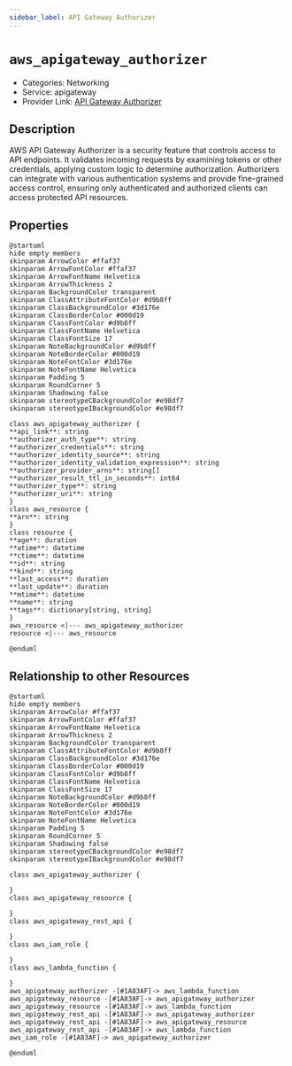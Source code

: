 ```yaml
---
sidebar_label: API Gateway Authorizer
---
```


# `aws_apigateway_authorizer`

- Categories: Networking
- Service: apigateway
- Provider Link: [API Gateway Authorizer](https://docs.aws.amazon.com/apigateway/latest/developerguide/apigateway-use-lambda-authorizer.html)

## Description
AWS API Gateway Authorizer is a security feature that controls access to API endpoints. It validates incoming requests by examining tokens or other credentials, applying custom logic to determine authorization. Authorizers can integrate with various authentication systems and provide fine-grained access control, ensuring only authenticated and authorized clients can access protected API resources.

## Properties
<ZoomPanPinch>

```kroki imgType="plantuml" imgAlt="Diagram of API Gateway Authorizer data model"
@startuml
hide empty members
skinparam ArrowColor #ffaf37
skinparam ArrowFontColor #ffaf37
skinparam ArrowFontName Helvetica
skinparam ArrowThickness 2
skinparam BackgroundColor transparent
skinparam ClassAttributeFontColor #d9b8ff
skinparam ClassBackgroundColor #3d176e
skinparam ClassBorderColor #000d19
skinparam ClassFontColor #d9b8ff
skinparam ClassFontName Helvetica
skinparam ClassFontSize 17
skinparam NoteBackgroundColor #d9b8ff
skinparam NoteBorderColor #000d19
skinparam NoteFontColor #3d176e
skinparam NoteFontName Helvetica
skinparam Padding 5
skinparam RoundCorner 5
skinparam Shadowing false
skinparam stereotypeCBackgroundColor #e98df7
skinparam stereotypeIBackgroundColor #e98df7

class aws_apigateway_authorizer {
**api_link**: string
**authorizer_auth_type**: string
**authorizer_credentials**: string
**authorizer_identity_source**: string
**authorizer_identity_validation_expression**: string
**authorizer_provider_arns**: string[]
**authorizer_result_ttl_in_seconds**: int64
**authorizer_type**: string
**authorizer_uri**: string
}
class aws_resource {
**arn**: string
}
class resource {
**age**: duration
**atime**: datetime
**ctime**: datetime
**id**: string
**kind**: string
**last_access**: duration
**last_update**: duration
**mtime**: datetime
**name**: string
**tags**: dictionary[string, string]
}
aws_resource <|--- aws_apigateway_authorizer
resource <|--- aws_resource

@enduml
```

</ZoomPanPinch>


## Relationship to other Resources
<ZoomPanPinch>

```kroki imgType="plantuml" imgAlt="Diagram of API Gateway Authorizer resource relationships"
@startuml
hide empty members
skinparam ArrowColor #ffaf37
skinparam ArrowFontColor #ffaf37
skinparam ArrowFontName Helvetica
skinparam ArrowThickness 2
skinparam BackgroundColor transparent
skinparam ClassAttributeFontColor #d9b8ff
skinparam ClassBackgroundColor #3d176e
skinparam ClassBorderColor #000d19
skinparam ClassFontColor #d9b8ff
skinparam ClassFontName Helvetica
skinparam ClassFontSize 17
skinparam NoteBackgroundColor #d9b8ff
skinparam NoteBorderColor #000d19
skinparam NoteFontColor #3d176e
skinparam NoteFontName Helvetica
skinparam Padding 5
skinparam RoundCorner 5
skinparam Shadowing false
skinparam stereotypeCBackgroundColor #e98df7
skinparam stereotypeIBackgroundColor #e98df7

class aws_apigateway_authorizer {

}
class aws_apigateway_resource {

}
class aws_apigateway_rest_api {

}
class aws_iam_role {

}
class aws_lambda_function {

}
aws_apigateway_authorizer -[#1A83AF]-> aws_lambda_function
aws_apigateway_resource -[#1A83AF]-> aws_apigateway_authorizer
aws_apigateway_resource -[#1A83AF]-> aws_lambda_function
aws_apigateway_rest_api -[#1A83AF]-> aws_apigateway_authorizer
aws_apigateway_rest_api -[#1A83AF]-> aws_apigateway_resource
aws_apigateway_rest_api -[#1A83AF]-> aws_lambda_function
aws_iam_role -[#1A83AF]-> aws_apigateway_authorizer

@enduml
```

</ZoomPanPinch>




